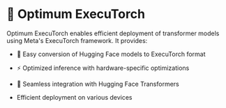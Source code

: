 <!---
Copyright 2025 The HuggingFace Team. All rights reserved.

Licensed under the Apache License, Version 2.0 (the "License");
you may not use this file except in compliance with the License.
You may obtain a copy of the License at

    http://www.apache.org/licenses/LICENSE-2.0

Unless required by applicable law or agreed to in writing, software
distributed under the License is distributed on an "AS IS" BASIS,
WITHOUT WARRANTIES OR CONDITIONS OF ANY KIND, either express or implied.
See the License for the specific language governing permissions and
limitations under the License.
-->

# 🤗 Optimum ExecuTorch

Optimum ExecuTorch enables efficient deployment of transformer models using Meta's ExecuTorch framework. It provides:

* 🔄 Easy conversion of Hugging Face models to ExecuTorch format

* ⚡ Optimized inference with hardware-specific optimizations

* 🤝 Seamless integration with Hugging Face Transformers

* Efficient deployment on various devices